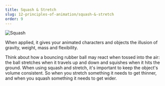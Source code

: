 ```yaml
---
title: Squash & Stretch
slug: 12-principles-of-animation/squash-&-stretch
order: 9
---
```


<SlideTemplate title="Squash & Stretch">

![Squash](/gif/squash.gif)

When applied, it gives your animated characters and objects the illusion of gravity, weight, mass and flexibility.

</SlideTemplate>

<Hint>
  Think about how a bouncing rubber ball may react when tossed into the air: the
  ball stretches when it travels up and down and squishes when it hits the
  ground. When using squash and stretch, it's important to keep the object's
  volume consistent. So when you stretch something it needs to get thinner, and
  when you squash something it needs to get wider.
</Hint>
